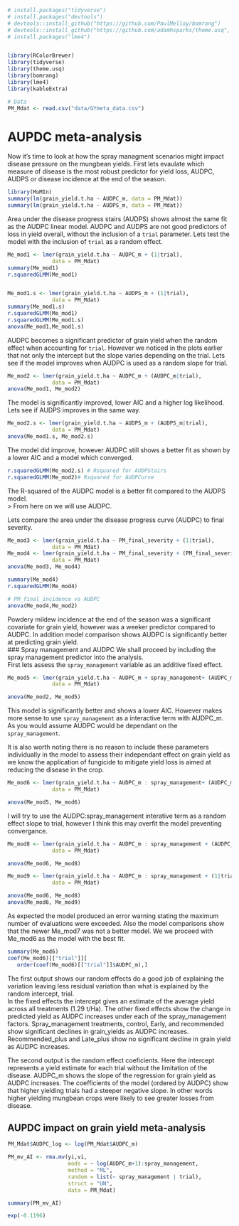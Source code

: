 
```r
# install.packages("tidyverse")
# install.packages("devtools")
# devtools::install_github("https://github.com/PaulMelloy/bomrang")
# devtools::install_github("https://github.com/adamhsparks/theme.usq", dependencies = TRUE)
# install.packages("lme4")


library(RColorBrewer)
library(tidyverse)
library(theme.usq)
library(bomrang)
library(lme4)
library(kableExtra)

# Data
PM_Mdat <- read.csv("data/GYmeta_data.csv")
```



# AUPDC meta-analysis
Now it's time to look at how the spray managment scenarios might impact disease pressure on the mungbean yields. First lets evaulate which measure of disease is the most robust predictor for yield loss, AUDPC, AUDPS or disease incidence at the end of the season.  
```r
library(MuMIn)
summary(lm(grain_yield.t.ha ~ AUDPC_m, data = PM_Mdat))
summary(lm(grain_yield.t.ha ~ AUDPS_m, data = PM_Mdat))
```

Area under the disease progress stairs (AUDPS) shows almost the same fit as the AUDPC linear model. AUDPC and AUDPS are not good predictors of loss in yield overall, without the inclusion of a `trial` parameter. Lets test the model with the inclusion of `trial` as a random effect.  

```r
Me_mod1 <- lmer(grain_yield.t.ha ~ AUDPC_m + (1|trial),
              data = PM_Mdat)
summary(Me_mod1)
r.squaredGLMM(Me_mod1)


Me_mod1.s <- lmer(grain_yield.t.ha ~ AUDPS_m + (1|trial),
              data = PM_Mdat)
summary(Me_mod1.s)
r.squaredGLMM(Me_mod1)
r.squaredGLMM(Me_mod1.s)
anova(Me_mod1,Me_mod1.s)
```

AUDPC becomes a significant predictor of grain yield when the random effect when accounting for `trial`. However we noticed in the plots earlier that not only the intercept but the slope varies depending on the trial. Lets see if the model improves when AUDPC is used as a random slope for trial.  

```r
Me_mod2 <- lmer(grain_yield.t.ha ~ AUDPC_m + (AUDPC_m|trial),
              data = PM_Mdat)
anova(Me_mod1, Me_mod2)

```
The model is significantly improved, lower AIC and a higher log likelihood. Lets see if AUDPS improves in the same way.

```r
Me_mod2.s <- lmer(grain_yield.t.ha ~ AUDPS_m + (AUDPS_m|trial),
              data = PM_Mdat)
anova(Me_mod1.s, Me_mod2.s)

```
The model did improve, however AUDPC still shows a better fit as shown by a lower AIC and a model which converged.  

```r
r.squaredGLMM(Me_mod2.s) # Rsquared for AUDPStairs
r.squaredGLMM(Me_mod2)# Rsquared for AUDPCurve
```

The R-squared of the AUDPC model is a better fit compared to the AUDPS model.  
> From here on we will use AUDPC.  

Lets compare the area under the disease progress curve (AUDPC) to final severity.
```r

Me_mod3 <- lmer(grain_yield.t.ha ~ PM_final_severity + (1|trial),
              data = PM_Mdat)
Me_mod4 <- lmer(grain_yield.t.ha ~ PM_final_severity + (PM_final_severity|trial),
              data = PM_Mdat)
anova(Me_mod3, Me_mod4)

summary(Me_mod4)
r.squaredGLMM(Me_mod4)

# PM_final_incidence vs AUDPC
anova(Me_mod4,Me_mod2)
```

Powdery mildew incidence at the end of the season was a significant covariate for grain yield, however was a weeker predictor compared to AUDPC. In addition model comparison shows AUDPC is significantly better at predicting grain yield.  
### Spray management and AUDPC
We shall proceed by including the spray management predictor into the analysis.  
First lets assess the `spray_management` variable as an additive fixed effect.  

```r
Me_mod5 <- lmer(grain_yield.t.ha ~ AUDPC_m + spray_management+ (AUDPC_m|trial),
              data = PM_Mdat)

anova(Me_mod2, Me_mod5)

```
This model is significantly better and shows a lower AIC. However makes more sense to use `spray_management` as a interactive term with AUDPC_m. As you would assume AUDPC would be dependant on the `spray_management`.  

It is also worth noting there is no reason to include these parameters individually in the model to assess their independant effect on grain yield as we know the application of fungicide to mitigate yield loss is aimed at reducing the disease in the crop.  

```r
Me_mod6 <- lmer(grain_yield.t.ha ~ AUDPC_m : spray_management+ (AUDPC_m|trial),
              data = PM_Mdat)

anova(Me_mod5, Me_mod6)
```

I will try to use the AUDPC:spray_management interative term as a random effect slope to trial, however I think this may overfit the model preventing convergance.  

```r
Me_mod8 <- lmer(grain_yield.t.ha ~ AUDPC_m : spray_management + (AUDPC_m: spray_management|trial),
              data = PM_Mdat)

anova(Me_mod6, Me_mod8)

Me_mod9 <- lmer(grain_yield.t.ha ~ AUDPC_m : spray_management + (1|trial),
              data = PM_Mdat)

anova(Me_mod6, Me_mod8)
anova(Me_mod6, Me_mod9)
```
As expected the model produced an error warning stating the maximum number of evaluations were exceeded. Also the model comparisons show that the newer Me_mod7 was not a better model. We we proceed with Me_mod6 as the model with the best fit.  


```r
summary(Me_mod6)
coef(Me_mod6)[["trial"]][
   order(coef(Me_mod6)[["trial"]]$AUDPC_m),]

```
The first output shows our random effects do a good job of explaining the variation leaving less residual variation than what is explained by the random intercept, trial.  
In the fixed effects the intercept gives an estimate of the average yield across all treatments (1.29 t/Ha). The other fixed effects show the change in predicted yield as AUDPC increases under each of the spray_management factors. Spray_management treatments, control, Early, and recommended show significant declines in grain_yields as AUDPC increases. Recommended_plus and Late_plus show no significant decline in grain yield as AUDPC increases.   

The second output is the random effect coeficients. Here the intercept represents a yield estimate for each trial without the limitation of the disease. AUDPC_m shows the slope of the regression for grain yield as AUDPC increases. The coefficients of the model (ordered by AUDPC) show that higher yielding trials had a steeper negative slope. In other words higher yielding mungbean crops were likely to see greater losses from disease.  


## AUPDC impact on grain yield meta-analysis

```r
PM_Mdat$AUDPC_log <- log(PM_Mdat$AUDPC_m)

PM_mv_AI <- rma.mv(yi,vi,
                   mods = ~ log(AUDPC_m+1):spray_management,
                   method = "ML",
                   random = list(~ spray_management | trial),
                   struct = "UN",
                   data = PM_Mdat)

summary(PM_mv_AI)

```
```r
exp(-0.1196)

```